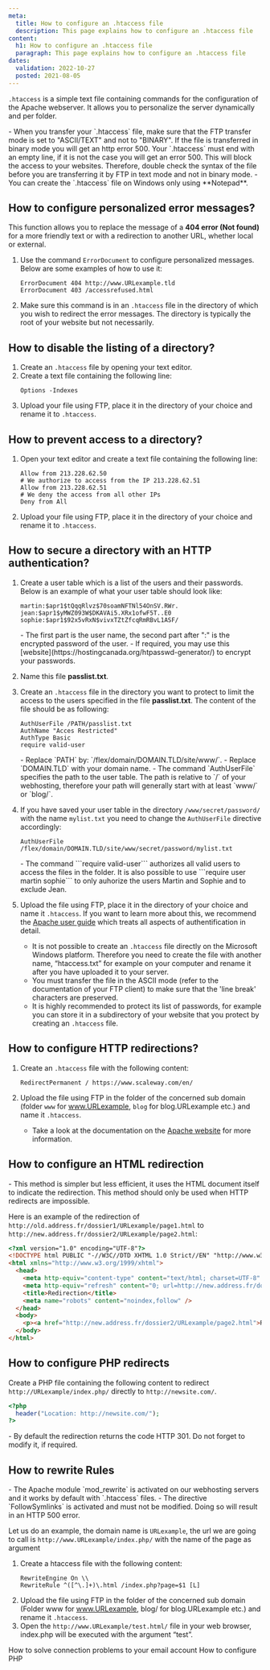 ```yaml
---
meta:
  title: How to configure an .htaccess file
  description: This page explains how to configure an .htaccess file
content:
  h1: How to configure an .htaccess file
  paragraph: This page explains how to configure an .htaccess file
dates:
  validation: 2022-10-27
  posted: 2021-08-05
---
```


`.htaccess` is a simple text file containing commands for the configuration of the Apache webserver. It allows you to personalize the server dynamically and per folder.

<Message type="important">
  - When you transfer your `.htaccess` file, make sure that the FTP transfer mode is set to "ASCII/TEXT" and not to "BINARY". If the file is transferred in binary mode you will get an http error 500. Your `.htaccess` must end with an empty line, if it is not the case you will get an error 500. This will block the access to your websites. Therefore, double check the syntax of the file before you are transferring it by FTP in text mode and not in binary mode.
  - You can create the `.htaccess` file on Windows only using **Notepad**.
</Message>

## How to configure personalized error messages? 

This function allows you to replace the message of a **404 error (Not found)** for a more friendly text or with a redirection to another URL, whether local or external.

1. Use the command `ErrorDocument` to configure personalized messages. Below are some examples of how to use it: 
    ```ErrorDocument 404 /myfile404.html
    ErrorDocument 404 http://www.URLexample.tld
    ErrorDocument 403 /accessrefused.html
    ```
2. Make sure this command is in an `.htaccess` file in the directory of which you wish to redirect the error messages. The directory is typically the root of your website but not necessarily.

## How to disable the listing of a directory? 

1. Create an `.htaccess` file by opening your text editor.
2. Create a text file containing the following line: 
    ```
    Options -Indexes
    ```
3. Upload your file using FTP, place it in the directory of your choice and rename it to `.htaccess`.

## How to prevent access to a directory? 

1. Open your text editor and create a text file containing the following line: 
    ```# We authorize to access from the IP 213.228.62.50
    Allow from 213.228.62.50
    # We authorize to access from the IP 213.228.62.51
    Allow from 213.228.62.51
    # We deny the access from all other IPs
    Deny from All
    ```
2. Upload your file using FTP, place it in the directory of your choice and rename it to `.htaccess`. 

## How to secure a directory with an HTTP authentication? 

1. Create a user table which is a list of the users and their passwords. Below is an example of what your user table should look like: 
    ```
    martin:$apr1$tQqqRlvz$70soamNFTNl54OnSV.RWr.
    jean:$apr1$yMWZ093W$DKAVAi5.XRx1ofwF5T..E0
    sophie:$apr1$92x5vRxN$vivxTZtZfcqRmRBvL1ASF/
    ```

    <Message type="note">
      - The first part is the user name, the second part after ":" is the encrypted password of the user.
      - If required, you may use this [website](https://hostingcanada.org/htpasswd-generator/) to encrypt your passwords.
    </Message>
2. Name this file **passlist.txt**.
3. Create an `.htaccess` file in the directory you want to protect to limit the access to the users specified in the file **passlist.txt**. The content of the file should be as following:
    ```
    AuthUserFile /PATH/passlist.txt
    AuthName "Acces Restricted"
    AuthType Basic
    require valid-user
    ```

    <Message type="important">
      - Replace `PATH` by: `/flex/domain/DOMAIN.TLD/site/www/`.
      - Replace `DOMAIN.TLD` with your domain name.
      - The command `AuthUserFile` specifies the path to the user table. The path is relative to `/` of your webhosting, therefore your path will generally start with at least `www/` or `blog/`.
    </Message>
4. If you have saved your user table in the directory `/www/secret/password/` with the name `mylist.txt` you need to change the `AuthUserFile` directive accordingly:
    ```
    AuthUserFile  /flex/domain/DOMAIN.TLD/site/www/secret/password/mylist.txt
    ```

    <Message type="note">
      - The command ```require valid-user``` authorizes all valid users to access the files in the folder. It is also possible to use ```require user martin sophie``` to only auhorize the users Martin and Sophie and to exclude Jean. 
    </Message>
5. Upload the file using FTP, place it in the directory of your choice and name it `.htaccess`. If you want to learn more about this, we recommend the [Apache user guide](https://httpd.apache.org/docs/) which treats all aspects of authentification in detail.
    <Message type="important">
      - It is not possible to create an `.htaccess` file directly on the Microsoft Windows platform. Therefore you need to create the file with another name, “htaccess.txt” for example on your computer and rename it after you have uploaded it to your server.
      - You must transfer the file in the ASCII mode (refer to the documentation of your FTP client) to make sure that the 'line break' characters are preserved.
      - It is highly recommended to protect its list of passwords, for example you can store it in a subdirectory of your website that you protect by creating an `.htaccess` file.
    </Message>

## How to configure HTTP redirections? 

1. Create an `.htaccess` file with the following content: 
    ```# Redirection to the site Scaleway.com
    RedirectPermanent / https://www.scaleway.com/en/
    ```
2. Upload the file using FTP in the folder of the concerned sub domain (folder `www` for www.URLexample, `blog` for blog.URLexample etc.) and name it `.htaccess`.
    <Message type="tip">
      - Take a look at the documentation on the [Apache website](http://httpd.apache.org/docs/2.0/mod/mod_alias.html) for more information. 
    </Message>

## How to configure an HTML redirection

<Message type="note">
  - This method is simpler but less efficient, it uses the HTML document itself to indicate the redirection. This method should only be used when HTTP redirects are impossible.
</Message>

Here is an example of the redirection of `http://old.address.fr/dossier1/URLexample/page1.html` to `http://new.address.fr/dossier2/URLexample/page2.html`: 

```html
<?xml version="1.0" encoding="UTF-8"?>
<!DOCTYPE html PUBLIC "-//W3C//DTD XHTML 1.0 Strict//EN" "http://www.w3.org/TR/xhtml1/DTD/xhtml1-strict.dtd">
<html xmlns="http://www.w3.org/1999/xhtml">
  <head>
    <meta http-equiv="content-type" content="text/html; charset=UTF-8" />
    <meta http-equiv="refresh" content="0; url=http://new.address.fr/dossier2/URLexample/page2.html" />
    <title>Redirection</title>
    <meta name="robots" content="noindex,follow" />
  </head>
  <body>
    <p><a href="http://new.address.fr/dossier2/URLexample/page2.html">Redirection</a></p>
  </body>
</html>
```

## How to configure PHP redirects

Create a PHP file containing the following content to redirect `http://URLexample/index.php/` directly to `http://newsite.com/`.

```php
<?php
  header("Location: http://newsite.com/");
?>
```

<Message type="note">
  - By default the redirection returns the code HTTP 301. Do not forget to modify it, if required.
</Message>

## How to rewrite Rules

<Message type="important">
  - The Apache module `mod_rewrite` is activated on our webhosting servers and it works by default with `.htaccess` files.
  - The directive `FollowSymlinks` is activated and must not be modified. Doing so will result in an HTTP 500 error.
</Message>

Let us do an example, the domain name is `URLexample`, the url we are going to call is `http://www.URLexample/index.php/` with the name of the page as argument

1. Create a htaccess file with the following content: 
    ``` 
    RewriteEngine On \\
    RewriteRule ^([^\.]+)\.html /index.php?page=$1 [L]
    ```
2. Upload the file using FTP in the folder of the concerned sub domain (Folder www for www.URLexample, blog/ for blog.URLexample etc.) and rename it `.htaccess`.
3. Open the `http://www.URLexample/test.html/` file in your web browser, index.php will be executed with the argument “test”.

<Navigation title="See Also">
  <PreviousButton to="/webhosting/classic/how-to/solve-email-account-connection-problems/">How to solve connection problems to your email account</PreviousButton>
  <NextButton to="/webhosting/classic/how-to/configure-php/">How to configure PHP</NextButton>
</Navigation> 